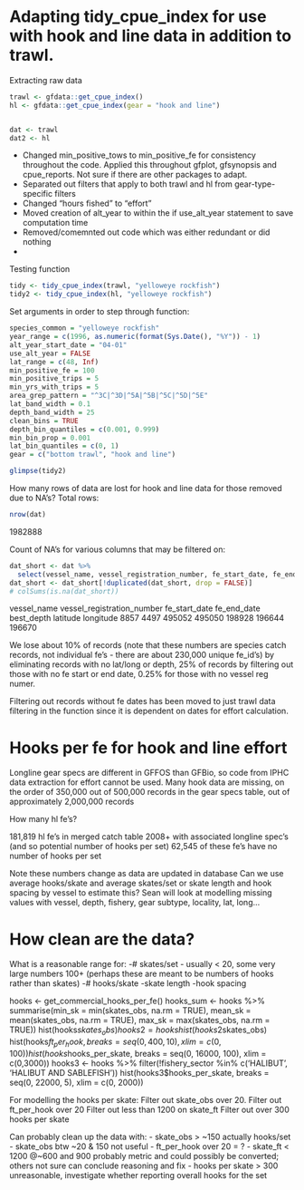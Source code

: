 # Adapting tidy_cpue_index for use with hook and line data in addition to trawl.

Extracting raw data
```r
trawl <- gfdata::get_cpue_index()
hl <- gfdata::get_cpue_index(gear = "hook and line")


dat <- trawl
dat2 <- hl
```

- Changed min_positive_tows to min_positive_fe for consistency throughout the
code. Applied this throughout gfplot, gfsynopsis and cpue_reports. Not sure if
there are other packages to adapt.
- Separated out filters that apply to both trawl and hl from gear-type-specific
filters
- Changed "hours fished" to "effort"
- Moved creation of alt_year to within the if use_alt_year statement to save 
computation time
- Removed/comemnted out code which was either redundant or did nothing
- 

Testing function
```r
tidy <- tidy_cpue_index(trawl, "yelloweye rockfish")
tidy2 <- tidy_cpue_index(hl, "yelloweye rockfish")
```

Set arguments in order to step through function:
```r
species_common = "yelloweye rockfish"
year_range = c(1996, as.numeric(format(Sys.Date(), "%Y")) - 1)
alt_year_start_date = "04-01"
use_alt_year = FALSE
lat_range = c(48, Inf)
min_positive_fe = 100
min_positive_trips = 5
min_yrs_with_trips = 5
area_grep_pattern = "^3C|^3D|^5A|^5B|^5C|^5D|^5E"
lat_band_width = 0.1
depth_band_width = 25
clean_bins = TRUE
depth_bin_quantiles = c(0.001, 0.999)
min_bin_prop = 0.001
lat_bin_quantiles = c(0, 1)
gear = c("bottom trawl", "hook and line")
```

```r
glimpse(tidy2)
```

How many rows of data are lost for hook and line data for those removed due
to NA's?
Total rows:
```r
nrow(dat)
```
1982888

Count of NA's for various columns that may be filtered on:
```r
dat_short <- dat %>% 
  select(vessel_name, vessel_registration_number, fe_start_date, fe_end_date, best_depth, latitude, longitude)
dat_short <- dat_short[!duplicated(dat_short, drop = FALSE)]
# colSums(is.na(dat_short))
```
vessel_name   vessel_registration_number   fe_start_date  fe_end_date   best_depth  latitude    longitude 
    8857                4497               495052         495050        198928      196644        196670    
    
We lose about 10% of records (note that these numbers are species catch records,
not individual fe's - there are about 230,000 unique fe_id's)
by eliminating records with no lat/long or depth,
25% of records by filtering out those with no fe start or end date,
0.25% for those with no vessel reg numer.

Filtering out records without fe dates has been moved to just trawl data
filtering in the function since it is dependent on dates for effort
calculation.


# Hooks per fe for hook and line effort

Longline gear specs are different in GFFOS than GFBio, so code from IPHC data
extraction for effort cannot be used. Many hook data are missing, on the order
of 350,000 out of 500,000 records in the gear specs table, out of 
approximately 2,000,000 records

How many hl fe's?

181,819 hl fe's in merged catch table 2008+ with associated longline spec's (and so potential number of hooks per set)
62,545 of these fe's have no number of hooks per set

Note these numbers change as data are updated in database
Can we use average hooks/skate and average skates/set or skate length and hook spacing by vessel to estimate this?
Sean will look at modelling missing values with vessel, depth, fishery, gear subtype, locality, lat, long...


# How clean are the data?

What is a reasonable range for:
-# skates/set - usually < 20, some very large numbers 100+ (perhaps these are meant to be numbers of hooks rather than skates)
-# hooks/skate
-skate length
-hook spacing

hooks <- get_commercial_hooks_per_fe()
hooks_sum <- hooks %>% summarise(min_sk = min(skates_obs, na.rm = TRUE), mean_sk = mean(skates_obs, na.rm = TRUE), max_sk = max(skates_obs, na.rm = TRUE))
hist(hooks$skates_obs)
hooks2 = hooks %>% filter(skates_obs > 100) 
hist(hooks2$skates_obs)
hist(hooks$ft_per_hook, breaks = seq(0,400,10), xlim = c(0,100))
hist(hooks$hooks_per_skate, breaks = seq(0, 16000, 100), xlim = c(0,3000))
hooks3 <- hooks %>% filter(!fishery_sector %in% c('HALIBUT', 'HALIBUT AND SABLEFISH'))
hist(hooks3$hooks_per_skate, breaks = seq(0, 22000, 5), xlim = c(0, 2000))

For modelling the hooks per skate:
Filter out skate_obs over 20.
Filter out ft_per_hook over 20
Filter out less than 1200 on skate_ft
Filter out over 300 hooks per skate

Can probably clean up the data with:
- skate_obs > ~150 actually hooks/set
- skate_obs btw ~20 & 150 not useful
- ft_per_hook over 20 = ?
- skate_ft < 1200 @~600 and 900 probably metric and could possibly be converted; others not sure can conclude reasoning and fix
- hooks per skate > 300 unreasonable, investigate whether reporting overall hooks for the set



